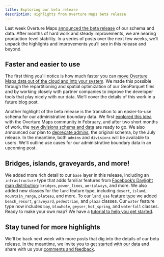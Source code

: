 ```yaml
---
title: Exploring our beta release
description: Highlights from Overture Maps beta release
---
```


Last week Overture Maps [announced the beta release](https://overturemaps.org/overture-maps-foundation-releases-beta-of-its-first-open-map-dataset/) of our schema and data. After months of hard work and steady improvements, we are nearing production-level stability. In a series of posts over the next few weeks, we’ll unpack the highlights and improvements you'll see in this release and beyond. 

## Faster and easier to use
The first thing you'll notice is how much faster you can [move Overture Maps data out of the cloud and into your system](https://docs.overturemaps.org/getting-data/locally/). We made this possible through the repartitioning and spatial optimization of our GeoParquet files and by working closely with partner companies to improve the developer tools that play nicely with our data. We’ll cover the details of this work in a future blog post. 

Another highlight of the beta release is the transition to an easier-to-use schema for our administrative boundary data. We first [explored this idea](https://github.com/OvertureMaps/schema/discussions/117) with the Overture Maps community in February, and after two short months of work, the [new divisions schema and data](https://docs.overturemaps.org/guides/divisions/) are ready to go. We also announced our plan to [deprecate admins](https://docs.overturemaps.org/release-notes/), the original schema, by the July release. In the meantime, both `admins` and `divisions` will be available to users. We'll outline use cases for our administrative boundary data in an upcoming post. 

## Bridges, islands, graveyards, and more!
We added more rich detail to our `base` layer in this release, including an `infrastructure` type that adds familiar features from [Facebook’s Daylight map distribution](https://daylightmap.org/): `bridges`, `power_lines`, `aerialways`, and more. We also added new classes for the `land` feature type, including `desert`, `island`, `mountain_range`, `plateau`, and more. To our `land_use` feature type we added `beach_resort`, `graveyard`, `pedestrian`, and `plaza` classes. Our `water` feature type now includes `bay`, `blowhole`, `geyser`, `hot_spring`, and `waterfall` classes. Ready to make your own map? We have a [tutorial to help you get started](https://docs.overturemaps.org/examples/build-a-map/#13/47.6/-122.33/0/45). 

## Stay tuned for more highlights
We'll be back next week with more posts that dig into the details of our beta release. In the meantime, we invite you to [get started with our data](https://docs.overturemaps.org/getting-data/) and share with us your [comments and feedback](https://github.com/OvertureMaps/data/discussions). 


